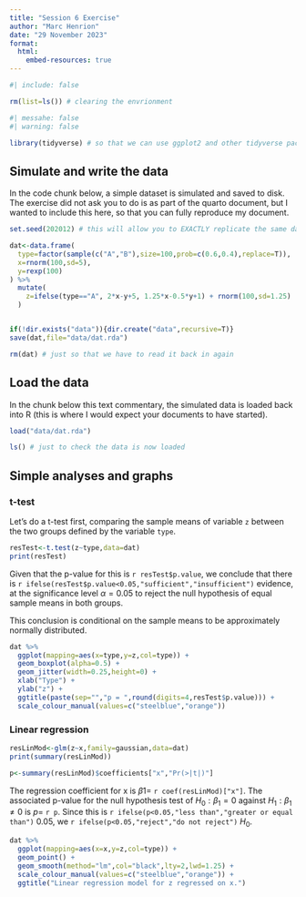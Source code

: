 ```yaml
---
title: "Session 6 Exercise"
author: "Marc Henrion"
date: "29 November 2023"
format:
  html:
    embed-resources: true
---
```


```r
#| include: false

rm(list=ls()) # clearing the envrionment
```

```r
#| messahe: false
#| warning: false

library(tidyverse) # so that we can use ggplot2 and other tidyverse packages
```

## Simulate and write the data

In the code chunk below, a simple dataset is simulated and saved to disk.
The exercise did not ask you to do is as part of the quarto document, but I wanted to include this here, so that you can fully reproduce my document.

```r
set.seed(202012) # this will allow you to EXACTLY replicate the same dataset and results

dat<-data.frame(
  type=factor(sample(c("A","B"),size=100,prob=c(0.6,0.4),replace=T)),
  x=rnorm(100,sd=5),
  y=rexp(100)
) %>%
  mutate(
    z=ifelse(type=="A", 2*x-y+5, 1.25*x-0.5*y+1) + rnorm(100,sd=1.25)
  )


if(!dir.exists("data")){dir.create("data",recursive=T)}
save(dat,file="data/dat.rda")

rm(dat) # just so that we have to read it back in again
```

## Load the data

In the chunk below this text commentary, the simulated data is loaded back into R (this is where I would expect your documents to have started).

```r
load("data/dat.rda")

ls() # just to check the data is now loaded
```

## Simple analyses and graphs

### t-test

Let's do a t-test first, comparing the sample means of variable `z` between the two groups defined by the variable `type`.

```r
resTest<-t.test(z~type,data=dat)
print(resTest)
```

Given that the p-value for this is `r resTest$p.value`, we conclude that there is `r ifelse(resTest$p.value<0.05,"sufficient","insufficient")` evidence, at the significance level $\alpha=0.05$ to reject the null hypothesis of equal sample means in both groups.

This conclusion is conditional on the sample means to be approximately normally distributed.

```r
dat %>%
  ggplot(mapping=aes(x=type,y=z,col=type)) +
  geom_boxplot(alpha=0.5) +
  geom_jitter(width=0.25,height=0) +
  xlab("Type") +
  ylab("z") +
  ggtitle(paste(sep="","p = ",round(digits=4,resTest$p.value))) +
  scale_colour_manual(values=c("steelblue","orange"))
```

### Linear regression

```r
resLinMod<-glm(z~x,family=gaussian,data=dat)
print(summary(resLinMod))

p<-summary(resLinMod)$coefficients["x","Pr(>|t|)"]
```

The regression coefficient for x is $\beta1=$ `r coef(resLinMod)["x"]`. The associated p-value for the null hypothesis test of $H_0:\beta_1=0$ against $H_1: \beta_1\neq0$ is $p=$ `r p`. Since this is `r ifelse(p<0.05,"less than","greater or equal than")` 0.05, we `r ifelse(p<0.05,"reject","do not reject")` $H_0$.

```r
dat %>%
  ggplot(mapping=aes(x=x,y=z,col=type)) +
  geom_point() +
  geom_smooth(method="lm",col="black",lty=2,lwd=1.25) +
  scale_colour_manual(values=c("steelblue","orange")) +
  ggtitle("Linear regression model for z regressed on x.")
```